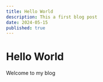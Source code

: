---
title: Hello World
description: This a first blog post
date: 2024-05-15
published: true
---

# Hello World

Welcome to my blog
